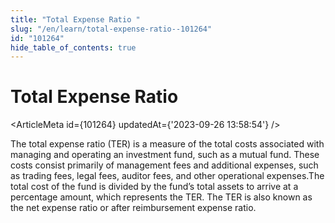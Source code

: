 ```yaml
---
title: "Total Expense Ratio "
slug: "/en/learn/total-expense-ratio--101264"
id: "101264"
hide_table_of_contents: true
---
```



# Total Expense Ratio 

<ArticleMeta id={101264} updatedAt={'2023-09-26 13:58:54'} />
<div className='border-solid border-b border-t-0 my-4 border-[var(--ifm-color-gray-300)]' />

The total expense ratio (TER) is a measure of the total costs associated with managing and operating an investment fund, such as a mutual fund. These costs consist primarily of management fees and additional expenses, such as trading fees, legal fees, auditor fees, and other operational expenses.The total cost of the fund is divided by the fund’s total assets to arrive at a percentage amount, which represents the TER. The TER is also known as the net expense ratio or after reimbursement expense ratio.
